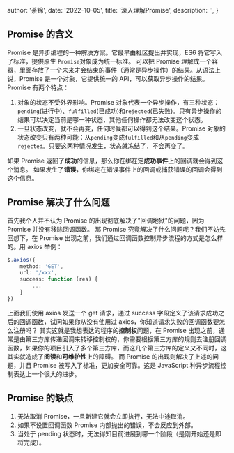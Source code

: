 
  author: '荼锦',
  date: '2022-10-05',
  title: '深入理解Promise',
  description: '',
}


## Promise 的含义

Promise 是异步编程的一种解决方案。它最早由社区提出并实现，ES6 将它写入了标准，提供原生 `Promise`对象成为统一标准。
可以把 Promise 理解成一个容器，里面存放了一个未来才会结束的事件（通常是异步操作）的结果。从语法上说，Promise 是一个对象，它提供统一的 API，可以获取异步操作的结果。
Promise 有两个特点：

1. 对象的状态不受外界影响。Promise 对象代表一个异步操作，有三种状态：`pending`(进行中)、`fulfilled`(已成功)和`rejected`(已失败)。只有异步操作的结果可以决定当前是哪一种状态，其他任何操作都无法改变这个状态。
2. 一旦状态改变，就不会再变，任何时候都可以得到这个结果。Promise 对象的状态改变只有两种可能：从`pending`变成`fulfilled`和从`pending`变成`rejected`。只要这两种情况发生，状态就冻结了，不会再变了。

如果 Promise 返回了**成功**的信息，那么你在绑在定**成功事件**上的回调就会得到这个消息。
如果发生了**错误**，你绑定在错误事件上的回调或捕获错误的回调会得到这个信息。

## Promise 解决了什么问题

首先我个人并不认为 Promise 的出现彻底解决了"回调地狱"的问题，因为 Promise 并没有移除回调函数。
那 Promise 究竟解决了什么问题呢？我们不妨先回想下，在 Promise 出现之前，我们通过回调函数控制异步流程的方式是怎么样的。用 axios 举例：

```typescript
$.axios({
	method: 'GET',
	url: '/xxx',
	success: function (res) {
		...
	}
})
```

上面我们使用 axios 发送一个 get 请求，通过 success 字段定义了该请求成功之后的回调函数，试问如果你从没有使用过 axios，你知道请求失败的回调函数要怎么注册吗？
其实这就是我想表达的程序的**控制权**问题，在 Promise 出现之前，通常是由第三方库传递回调来转移控制权的，你需要根据第三方库的规则去注册回调函数，如果你的项目引入了多个第三方库，而这几个第三方库的定义又不同时，这其实就造成了**阅读**和**可维护性**上的障碍。
而 Promise 的出现则解决了上述的问题，并且 Promise 被写入了标准，更加安全可靠。这是 JavaScript 种异步流程控制表达上一个很大的进步。

## Promise 的缺点

1. 无法取消 Promise，一旦新建它就会立即执行，无法中途取消。
2. 如果不设置回调函数 Promise 内部抛出的错误，不会反应到外部。
3. 当处于 pending 状态时，无法得知目前进展到哪一个阶段（是刚开始还是即将完成）。
